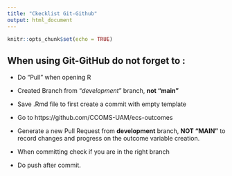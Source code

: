 ```yaml
---
title: "Ckecklist Git-Github"
output: html_document
---
```


```r
knitr::opts_chunk$set(echo = TRUE)
```

## When using Git-GitHub do not forget to :

-   Do "Pull" when opening R

-   Created Branch from "*development*" branch, **not "main"**

-   Save .Rmd file to first create a commit with empty template

-   Go to https://github.com/CCOMS-UAM/ecs-outcomes

-   Generate a new Pull Request from **development** branch, **NOT "MAIN"**
    to record changes and progress on the outcome variable creation.

-   When committing check if you are in the right branch

-   Do push after commit.

